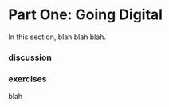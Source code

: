 \mainmatter

# Part One: Going Digital {-}

In this section, blah blah blah.

### discussion

### exercises
blah
